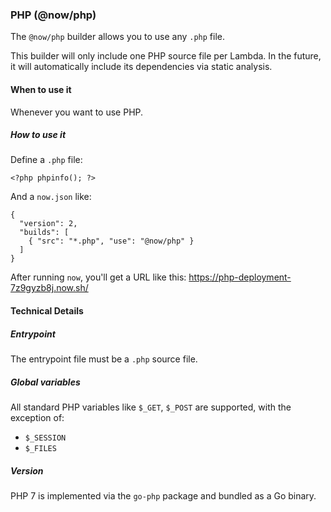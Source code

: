 
### PHP (@now/php)

The `@now/php` builder allows you to use any `.php` file.

<Note>This builder will only include one PHP source file per <GenericLink href="/docs/v2/deployments/concepts/lambdas">Lambda</GenericLink>. In the future, it will automatically include its dependencies via static analysis.</Note>

#### When to use it

Whenever you want to use PHP.

##### How to use it

Define a `.php` file:

```
<?php phpinfo(); ?>
```

And a `now.json` like:

```
{
  "version": 2,
  "builds": [
    { "src": "*.php", "use": "@now/php" }
  ]
}
```

After running `now`, you'll get a URL like this: https://php-deployment-7z9gyzb8j.now.sh/

#### Technical Details

##### Entrypoint

The entrypoint file must be a `.php` source file.

##### Global variables

All standard PHP variables like `$_GET`, `$_POST` are supported, with the exception of:

- `$_SESSION`
- `$_FILES`

##### Version

PHP 7 is implemented via the `go-php` package and bundled as a Go binary.
